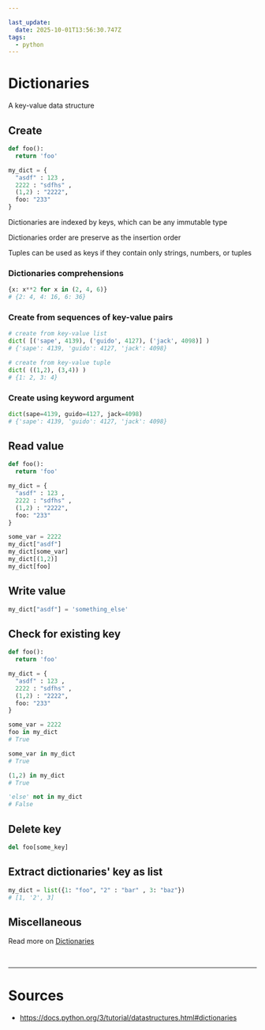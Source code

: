 ```yaml
---

last_update:
  date: 2025-10-01T13:56:30.747Z
tags:
  - python
---
```


# Dictionaries

A key-value data structure

## Create

```python title= showLineNumbers
def foo():
  return 'foo'

my_dict = { 
  "asdf" : 123 , 
  2222 : "sdfhs" , 
  (1,2) : "2222", 
  foo: "233"
}
```

<Admonition type="note" title="note"> 

Dictionaries are indexed by keys, which can be any <Color color="var(--secondary-font-color)"> immutable </Color> type

</Admonition>

<Admonition type="note" title="note"> 

Dictionaries order are preserve as the insertion order

</Admonition>

<Admonition type="note" title="note"> 

Tuples can be used as keys if they contain only strings, numbers, or tuples

</Admonition>

### Dictionaries comprehensions

```python title= showLineNumbers
{x: x**2 for x in (2, 4, 6)}
# {2: 4, 4: 16, 6: 36}
```

### Create from sequences <Color color="var(--primary-font-color)"> of key-value pairs </Color>

```python title= showLineNumbers
# create from key-value list
dict( [('sape', 4139), ('guido', 4127), ('jack', 4098)] )
# {'sape': 4139, 'guido': 4127, 'jack': 4098}

# create from key-value tuple
dict( ((1,2), (3,4)) )
# {1: 2, 3: 4}
```

### <Color color="var(--not-nesary-for-now-future-font-color)"> Create using keyword argument </Color>

```python title= showLineNumbers
dict(sape=4139, guido=4127, jack=4098)
# {'sape': 4139, 'guido': 4127, 'jack': 4098}
```
## Read value

```python title= showLineNumbers
def foo():
  return 'foo'

my_dict = { 
  "asdf" : 123 , 
  2222 : "sdfhs" , 
  (1,2) : "2222", 
  foo: "233"
}

some_var = 2222
my_dict["asdf"]
my_dict[some_var]
my_dict[(1,2)]
my_dict[foo]
```

## Write value

```python title= showLineNumbers
my_dict["asdf"] = 'something_else'
```

## Check for existing key

```python title= showLineNumbers
def foo():
  return 'foo'

my_dict = { 
  "asdf" : 123 , 
  2222 : "sdfhs" , 
  (1,2) : "2222", 
  foo: "233"
}

some_var = 2222
foo in my_dict
# True

some_var in my_dict
# True

(1,2) in my_dict
# True

'else' not in my_dict
# False
```

## Delete key

```python title= showLineNumbers
del foo[some_key]
```


## <Color color="var(--not-nesary-for-now-future-font-color)"> Extract dictionaries' key as list </Color>

```python title= showLineNumbers
my_dict = list({1: "foo", "2" : "bar" , 3: "baz"})
# [1, '2', 3]
```

## Miscellaneous

<Admonition type="info" title="info"> 

Read more on [Dictionaries](https://docs.python.org/3/library/stdtypes.html#mapping-types-dict)

</Admonition>

<br/>

---

# Sources

- https://docs.python.org/3/tutorial/datastructures.html#dictionaries
